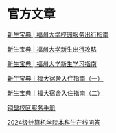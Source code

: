 # 官方文章

[新生宝典 | 福州大学校园服务出行指南](https://mp.weixin.qq.com/s?__biz=MzU1MTcyODE4Nw==&mid=2247582141&idx=1&sn=34d229fd9203b94761910605fd69d0de)

[新生宝典 | 福州大学新生出行攻略](https://mp.weixin.qq.com/s?__biz=MzU1MTcyODE4Nw==&mid=2247581878&idx=1&sn=b29420945e0257c659fe437ef9a28128)

[新生宝典 | 福州大学新生学习指南](https://mp.weixin.qq.com/s?__biz=MzU1MTcyODE4Nw==&mid=2247582327&idx=1&sn=a657630dd27744f25a0b3fee5803b136)

[新生宝典｜福大宿舍入住指南（一）](https://mp.weixin.qq.com/s?__biz=MzU1MTcyODE4Nw==&mid=2247580946&idx=1&sn=b69b56fd88196a480f0466e4367b0bb1)

[新生宝典｜福大宿舍入住指南（二）](https://mp.weixin.qq.com/s?__biz=MzU1MTcyODE4Nw==&mid=2247581124&idx=1&sn=e89a4c4fab72aead87d4e4dc1d83f81c)

[铜盘校区服务手册](https://mp.weixin.qq.com/s?__biz=Mzg5NjY5ODEwMA==&mid=2247549856&idx=1&sn=4f319a7681dbb94789820b0c18728b02)

[2024级计算机学院本科生在线问答](https://mp.weixin.qq.com/s?__biz=Mzg5NjY5ODEwMA==&mid=2247549928&idx=1&sn=2cd363914185a26e8aa9fa7421317e58)